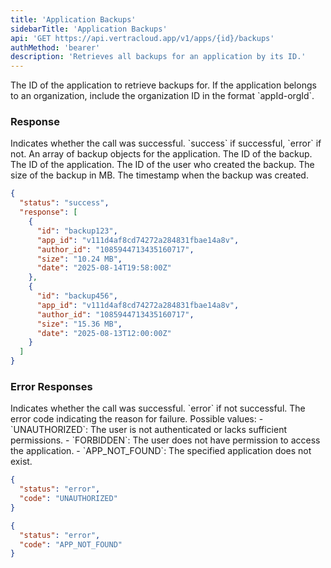 ```yaml
---
title: 'Application Backups'
sidebarTitle: 'Application Backups'
api: 'GET https://api.vertracloud.app/v1/apps/{id}/backups'
authMethod: 'bearer'
description: 'Retrieves all backups for an application by its ID.'
---
```


<ParamField path="id" type="string" required>
  The ID of the application to retrieve backups for. If the application belongs to an organization, include the organization ID in the format `appId-orgId`.
</ParamField>

### Response

<ResponseField name="status" type="string">
  Indicates whether the call was successful. `success` if successful, `error` if not.
</ResponseField>

<ResponseField name="response" type="array">
  An array of backup objects for the application.

  <Expandable title="Toggle object">

  <ResponseField name="id" type="string">
    The ID of the backup.
  </ResponseField>

  <ResponseField name="app_id" type="string">
    The ID of the application.
  </ResponseField>

  <ResponseField name="author_id" type="string">
    The ID of the user who created the backup.
  </ResponseField>

  <ResponseField name="size" type="string">
    The size of the backup in MB.
  </ResponseField>

  <ResponseField name="date" type="string" format="date-time">
    The timestamp when the backup was created.
  </ResponseField>

  </Expandable>
</ResponseField>

<ResponseExample>

```json Response
{
  "status": "success",
  "response": [
    {
      "id": "backup123",
      "app_id": "v111d4af8cd74272a284831fbae14a8v",
      "author_id": "1085944713435160717",
      "size": "10.24 MB",
      "date": "2025-08-14T19:58:00Z"
    },
    {
      "id": "backup456",
      "app_id": "v111d4af8cd74272a284831fbae14a8v",
      "author_id": "1085944713435160717",
      "size": "15.36 MB",
      "date": "2025-08-13T12:00:00Z"
    }
  ]
}
```

</ResponseExample>

### Error Responses

<ResponseField name="status" type="string">
  Indicates whether the call was successful. `error` if not successful.
</ResponseField>

<ResponseField name="code" type="string">
  The error code indicating the reason for failure. Possible values:
  - `UNAUTHORIZED`: The user is not authenticated or lacks sufficient permissions.
  - `FORBIDDEN`: The user does not have permission to access the application.
  - `APP_NOT_FOUND`: The specified application does not exist.
</ResponseField>

<ResponseExample>

```json Error Response (403)
{
  "status": "error",
  "code": "UNAUTHORIZED"
}
```

```json Error Response (404)
{
  "status": "error",
  "code": "APP_NOT_FOUND"
}
```

</ResponseExample>
